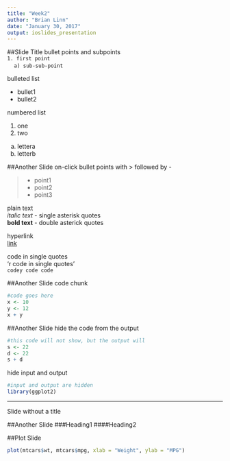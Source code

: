 ```yaml
---
title: "Week2"
author: "Brian Linn"
date: "January 30, 2017"
output: ioslides_presentation
---
```


##Slide Title
bullet points and subpoints  
`1. first point`<br>
&nbsp;&nbsp;&nbsp;&nbsp;`a) sub-sub-point`  

bulleted list

- bullet1
- bullet2

numbered list 

1. one  
2. two  

a. lettera  
b. letterb  

##Another Slide
on-click bullet points with > followed by -  

>- point1  
>- point2  
>- point3  

plain text  
*italic text* - single asterisk quotes  
**bold text** - double asterick quotes  

hyperlink  
[link](http://google.com)  

code in single quotes  
'r code in single quotes'  
`codey code code`

##Another Slide
code chunk
``` r
#code goes here
x <- 10
y <- 12
x + y
```

##Another Slide
hide the code from the output
```r
#this code will not show, but the output will
s <- 22
d <- 22
s + d
```

hide input and output
```r
#input and output are hidden
library(ggplot2)
```

***
Slide without a title



##Another Slide
###Heading1
####Heading2


##Plot Slide  
```r
plot(mtcars$wt, mtcars$mpg, xlab = "Weight", ylab = "MPG")
```